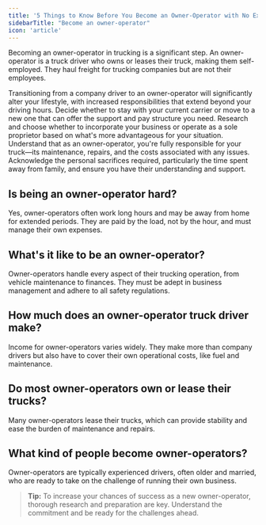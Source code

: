 ```yaml
---
title: '5 Things to Know Before You Become an Owner-Operator with No Experience'
sidebarTitle: "Become an owner-operator"
icon: 'article'
---
```


Becoming an owner-operator in trucking is a significant step. An owner-operator is a truck driver who owns or leases their truck, making them self-employed. They haul freight for trucking companies but are not their employees.

<Steps>
  <Step title="Understand the Lifestyle Change">
    Transitioning from a company driver to an owner-operator will significantly alter your lifestyle, with increased responsibilities that extend beyond your driving hours.
  </Step>
  
  <Step title="Choose the Right Carrier">
    Decide whether to stay with your current carrier or move to a new one that can offer the support and pay structure you need.
  </Step>
  
  <Step title="Decide on Your Business Structure">
    Research and choose whether to incorporate your business or operate as a sole proprietor based on what's more advantageous for your situation.
  </Step>
  
  <Step title="Accept the Responsibility">
    Understand that as an owner-operator, you're fully responsible for your truck—its maintenance, repairs, and the costs associated with any issues.
  </Step>
  
  <Step title="Prepare for Time Away From Home">
    Acknowledge the personal sacrifices required, particularly the time spent away from family, and ensure you have their understanding and support.
  </Step>
</Steps>

## Is being an owner-operator hard?

Yes, owner-operators often work long hours and may be away from home for extended periods. They are paid by the load, not by the hour, and must manage their own expenses.

## What's it like to be an owner-operator?

Owner-operators handle every aspect of their trucking operation, from vehicle maintenance to finances. They must be adept in business management and adhere to all safety regulations.

## How much does an owner-operator truck driver make?

Income for owner-operators varies widely. They make more than company drivers but also have to cover their own operational costs, like fuel and maintenance.

## Do most owner-operators own or lease their trucks?

Many owner-operators lease their trucks, which can provide stability and ease the burden of maintenance and repairs.

## What kind of people become owner-operators?

Owner-operators are typically experienced drivers, often older and married, who are ready to take on the challenge of running their own business.

> **Tip:** To increase your chances of success as a new owner-operator, thorough research and preparation are key. Understand the commitment and be ready for the challenges ahead.